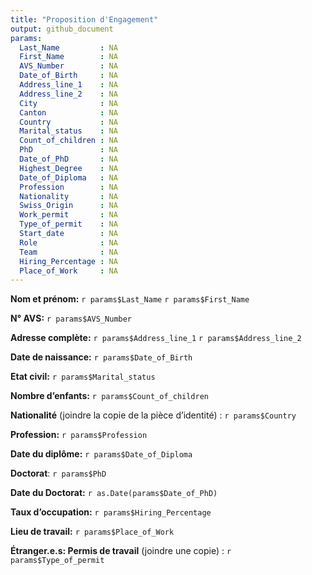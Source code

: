 ```yaml
---
title: "Proposition d'Engagement"
output: github_document
params:
  Last_Name         : NA
  First_Name        : NA
  AVS_Number        : NA
  Date_of_Birth     : NA
  Address_line_1    : NA
  Address_line_2    : NA
  City              : NA
  Canton            : NA
  Country           : NA
  Marital_status    : NA
  Count_of_children : NA
  PhD               : NA
  Date_of_PhD       : NA
  Highest_Degree    : NA
  Date_of_Diploma   : NA
  Profession        : NA
  Nationality       : NA
  Swiss_Origin      : NA
  Work_permit       : NA
  Type_of_permit    : NA
  Start_date        : NA
  Role              : NA
  Team              : NA
  Hiring_Percentage : NA
  Place_of_Work     : NA
---
```


**Nom et prénom:** `r params$Last_Name` `r params$First_Name`

**N° AVS:**  `r params$AVS_Number`

**Adresse complète:** `r params$Address_line_1` `r params$Address_line_2`

**Date de naissance:** `r params$Date_of_Birth`

**Etat civil:** `r params$Marital_status`

**Nombre d'enfants:** `r params$Count_of_children`

**Nationalité** (joindre la copie de la pièce d’identité) : `r params$Country`

**Profession:** `r params$Profession`

**Date du diplôme:** `r params$Date_of_Diploma`

**Doctorat**:  `r params$PhD`

**Date du Doctorat:** `r as.Date(params$Date_of_PhD)`

**Taux d'occupation:** `r params$Hiring_Percentage`

**Lieu de travail:**  `r params$Place_of_Work`

**Étranger.e.s: Permis de travail** (joindre une copie) : `r params$Type_of_permit`
